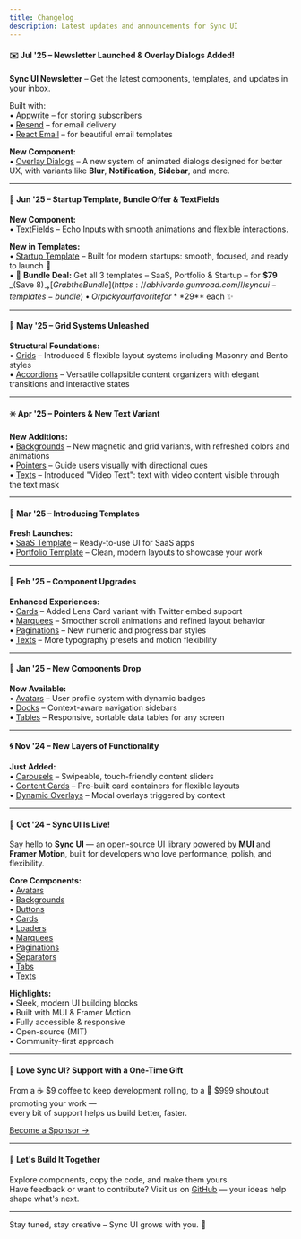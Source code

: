 ```yaml
---
title: Changelog
description: Latest updates and announcements for Sync UI
---
```


#### ✉️ Jul '25 – Newsletter Launched & Overlay Dialogs Added!

**Sync UI Newsletter** – Get the latest components, templates, and updates in your inbox.

Built with:  
• [Appwrite](https://appwrite.io) – for storing subscribers  
• [Resend](https://resend.com) – for email delivery  
• [React Email](https://react.email) – for beautiful email templates

**New Component:**  
• [Overlay Dialogs](/docs/dialogs) – A new system of animated dialogs designed for better UX, with variants like **Blur**, **Notification**, **Sidebar**, and more.

---

#### 🧪 Jun '25 – Startup Template, Bundle Offer & TextFields

**New Component:**  
• [TextFields](/docs/textfields) – Echo Inputs with smooth animations and flexible interactions.

**New in Templates:**  
• [Startup Template](/templates) – Built for modern startups: smooth, focused, and ready to launch 🚀  
• 💼 **Bundle Deal:** Get all 3 templates – SaaS, Portfolio & Startup – for **$79** _(Save $8)_  
 → [Grab the Bundle](https://abhivarde.gumroad.com/l/syncui-templates-bundle)  
• Or pick your favorite for **$29** each ✨

---

#### 🔲 May '25 – Grid Systems Unleashed

**Structural Foundations:**  
• [Grids](/docs/grids) – Introduced 5 flexible layout systems including Masonry and Bento styles  
• [Accordions](docs/accordions) – Versatile collapsible content organizers with elegant transitions and interactive states

---

#### ✳️ Apr '25 – Pointers & New Text Variant

**New Additions:**  
• [Backgrounds](/docs/backgrounds) – New magnetic and grid variants, with refreshed colors and animations  
• [Pointers](/docs/pointers) – Guide users visually with directional cues  
• [Texts](/docs/texts) – Introduced "Video Text": text with video content visible through the text mask

---

#### 🧩 Mar '25 – Introducing Templates

**Fresh Launches:**  
• [SaaS Template](/templates) – Ready-to-use UI for SaaS apps  
• [Portfolio Template](/templates) – Clean, modern layouts to showcase your work

---

#### 🔧 Feb '25 – Component Upgrades

**Enhanced Experiences:**  
• [Cards](/docs/cards) – Added Lens Card variant with Twitter embed support  
• [Marquees](/docs/marquees) – Smoother scroll animations and refined layout behavior  
• [Paginations](/docs/paginations) – New numeric and progress bar styles  
• [Texts](/docs/texts) – More typography presets and motion flexibility

---

#### 🧱 Jan '25 – New Components Drop

**Now Available:**  
• [Avatars](/docs/avatars) – User profile system with dynamic badges  
• [Docks](/docs/docks) – Context-aware navigation sidebars  
• [Tables](/docs/tables) – Responsive, sortable data tables for any screen

---

#### 🌀 Nov '24 – New Layers of Functionality

**Just Added:**  
• [Carousels](/docs/carousels) – Swipeable, touch-friendly content sliders  
• [Content Cards](/docs/cards) – Pre-built card containers for flexible layouts  
• [Dynamic Overlays](/docs/cards) – Modal overlays triggered by context

---

#### 🚀 Oct '24 – Sync UI Is Live!

Say hello to **Sync UI** — an open-source UI library powered by **MUI** and **Framer Motion**, built for developers who love performance, polish, and flexibility.

**Core Components:**  
• [Avatars](/docs/avatars)  
• [Backgrounds](/docs/backgrounds)  
• [Buttons](/docs/buttons)  
• [Cards](/docs/cards)  
• [Loaders](/docs/loaders)  
• [Marquees](/docs/marquees)  
• [Paginations](/docs/paginations)  
• [Separators](/docs/separators)  
• [Tabs](/docs/tabs)  
• [Texts](/docs/texts)

**Highlights:**  
• Sleek, modern UI building blocks  
• Built with MUI & Framer Motion  
• Fully accessible & responsive  
• Open-source (MIT)  
• Community-first approach

---

#### 💖 Love Sync UI? Support with a One-Time Gift

From a ☕ $9 coffee to keep development rolling, to a 🚀 $999 shoutout promoting your work —  
every bit of support helps us build better, faster.

[Become a Sponsor →](https://github.com/sponsors/AbhiVarde)

---

#### 💬 Let's Build It Together

Explore components, copy the code, and make them yours.  
Have feedback or want to contribute? Visit us on [GitHub](https://github.com/AbhiVarde/syncui) — your ideas help shape what's next.

---

Stay tuned, stay creative – Sync UI grows with you. 💚
